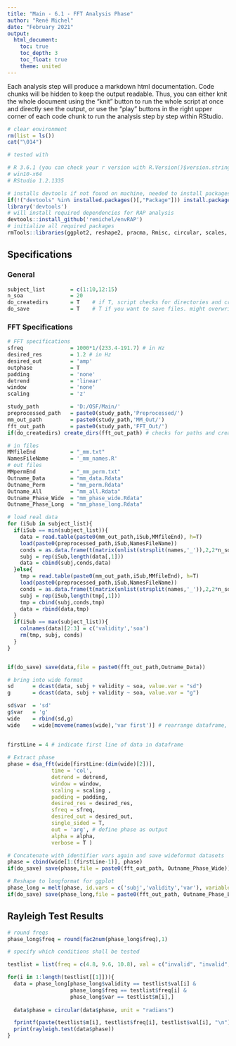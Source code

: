```yaml
---
title: "Main - 6.1 - FFT Analysis Phase"
author: "René Michel"
date: "February 2021"
output: 
  html_document:
    toc: true
    toc_depth: 3
    toc_float: true
    theme: united
---
```



Each analysis step will produce a markdown html documentation. Code chunks will be hidden to keep the output readable. Thus, you can either knit the whole document using the "knit" button to run the whole script at once and directly see the output, or use the "play" buttons in the right upper corner of each code chunk to run the analysis step by step within RStudio.

```r
# clear environment
rm(list = ls())
cat("\014")
```

```r

# tested with 

# R 3.6.1 (you can check your r version with R.Version()$version.string)
# win10-x64
# RStudio 1.2.1335

# installs devtools if not found on machine, needed to install packages from github
if(!("devtools" %in% installed.packages()[,"Package"])) install.packages('devtools')
library('devtools')
# will install required dependencies for RAP analysis
devtools::install_github('remichel/envRAP') 
# initialize all required packages
rmTools::libraries(ggplot2, reshape2, pracma, Rmisc, circular, scales, R.matlab, dplyr, stats, lattice, car, rmTools, knitr, kableExtra) 
```

## Specifications

### General

```r
subject_list        = c(1:10,12:15)
n_soa               = 20 
do_createdirs       = T    # if T, script checks for directories and creates them if necessary
do_save             = T    # T if you want to save files. might overwrite existing datafiles
```

### FFT Specifications

```r
# FFT specifications
sfreq               = 1000*1/(233.4-191.7) # in Hz
desired_res         = 1.2 # in Hz
desired_out         = 'amp'
outphase            = T 
padding             = 'none'
detrend             = 'linear'
window              = 'none'
scaling             = 'z'
```

```r
study_path          = 'D:/OSF/Main/'
preprocessed_path   = paste0(study_path,'Preprocessed/') 
mm_out_path         = paste0(study_path,'MM_Out/') 
fft_out_path        = paste0(study_path,'FFT_Out/')  
if(do_createdirs) create_dirs(fft_out_path) # checks for paths and creates them if missing
```


```r

# in files
MMfileEnd           = "_mm.txt"
NamesFileName       = '_mm_names.R'
# out files
MMpermEnd           = "_mm_perm.txt"
Outname_Data        = "mm_data.Rdata"
Outname_Perm        = "mm_perm.Rdata"
Outname_All         = "mm_all.Rdata"
Outname_Phase_Wide  = "mm_phase_wide.Rdata"
Outname_Phase_Long  = "mm_phase_long.Rdata"

# load real data 
for (iSub in subject_list){
  if(iSub == min(subject_list)){
    data = read.table(paste0(mm_out_path,iSub,MMfileEnd), h=T)
    load(paste0(preprocessed_path,iSub,NamesFileName))
    conds = as.data.frame(t(matrix(unlist(strsplit(names,'_')),2,2*n_soa)))
    subj = rep(iSub,length(data[,1]))
    data = cbind(subj,conds,data)
  }else{
    tmp = read.table(paste0(mm_out_path,iSub,MMfileEnd), h=T)
    load(paste0(preprocessed_path,iSub,NamesFileName))
    conds = as.data.frame(t(matrix(unlist(strsplit(names,'_')),2,2*n_soa)))
    subj = rep(iSub,length(tmp[,1]))
    tmp = cbind(subj,conds,tmp)
    data = rbind(data,tmp)
  }
  if(iSub == max(subject_list)){
    colnames(data)[2:3] = c('validity','soa')
    rm(tmp, subj, conds)
  }
}


if(do_save) save(data,file = paste0(fft_out_path,Outname_Data))
```


```r

# bring into wide format
sd      = dcast(data, subj + validity ~ soa, value.var = "sd")
g       = dcast(data, subj + validity ~ soa, value.var = "g")

sd$var  = 'sd'
g$var   = 'g'
wide    = rbind(sd,g)
wide    = wide[moveme(names(wide),'var first')] # rearrange dataframe, bring id.vars to front of dataframe
  
```



```r

firstLine = 4 # indicate first line of data in dataframe
  
# Extract phase
phase = dsa_fft(wide[firstLine:(dim(wide)[2])], 
              time = 'col', 
              detrend = detrend, 
              window = window, 
              scaling = scaling , 
              padding = padding, 
              desired_res = desired_res, 
              sfreq = sfreq, 
              desired_out = desired_out, 
              single_sided = T, 
              out = 'arg', # define phase as output
              alpha = alpha, 
              verbose = T )

# Concatenate with identifier vars again and save wideformat datasets
phase = cbind(wide[1:(firstLine-1)], phase)
if(do_save) save(phase,file = paste0(fft_out_path, Outname_Phase_Wide))

# Reshape to longformat for ggplot
phase_long = melt(phase, id.vars = c('subj','validity','var'), variable.name = 'freq', value.name = 'phase')
if(do_save) save(phase_long,file = paste0(fft_out_path, Outname_Phase_Long))

```

## Rayleigh Test Results

```r

# round freqs
phase_long$freq = round(fac2num(phase_long$freq),1)

# specify which conditions shall be tested

testlist = list(freq = c(4.8, 9.6, 10.8), val = c("invalid", "invalid", "valid"), m = c("g", "sd", "sd"))

for(i in 1:length(testlist[[1]])){
  data = phase_long[phase_long$validity == testlist$val[i] &
                    phase_long$freq == testlist$freq[i] &
                    phase_long$var == testlist$m[i],]
  
  data$phase = circular(data$phase, unit = "radians")

  fprintf(paste(testlist$m[i], testlist$freq[i], testlist$val[i], "\n"))
  print(rayleigh.test(data$phase))
}

```
